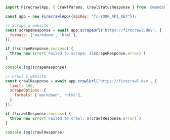 ```js Node
import FirecrawlApp, { CrawlParams, CrawlStatusResponse } from '@mendable/firecrawl-js';

const app = new FirecrawlApp({apiKey: "fc-YOUR_API_KEY"});

// Scrape a website
const scrapeResponse = await app.scrapeUrl('https://firecrawl.dev', {
  formats: ['markdown', 'html'],
});

if (!scrapeResponse.success) {
  throw new Error(`Failed to scrape: ${scrapeResponse.error}`)
}

console.log(scrapeResponse)

// Crawl a website
const crawlResponse = await app.crawlUrl('https://firecrawl.dev', {
  limit: 100,
  scrapeOptions: {
    formats: ['markdown', 'html'],
  }
});

if (!crawlResponse.success) {
  throw new Error(`Failed to crawl: ${crawlResponse.error}`)
}

console.log(crawlResponse)
```